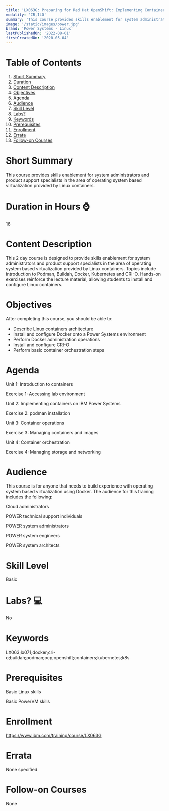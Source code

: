 ```yaml
---
title: 'LX063G: Preparing for Red Hat OpenShift: Implementing Containers on IBM Power Systems'
modality: 'CR,ILO'
summary: 'This course provides skills enablement for system administrators and product support specialists in the area of operating system based virtualization provided by Linux containers.'
image: '/static/images/power.jpg'
brand: 'Power Systems - Linux'
lastPublishedOn: '2022-08-01'
firstCreatedOn: '2020-05-04'
---
```

# Table of Contents
1.  [Short Summary](#short-summary)
2.  [Duration](#duration-in-hours-)
3.  [Content Description](#content-description)
4.  [Objectives](#objectives)
5.  [Agenda](#agenda)
6.  [Audience](#audience)
7.  [Skill Level](#skill-level)
8.  [Labs?](#labs-)
9.  [Keywords](#keywords)
10. [Prerequisites](#prerequisites)
11. [Enrollment](#enrollment)
12. [Errata](#errata)
13. [Follow-on Courses](#follow-on-courses)

# Short Summary
This course provides skills enablement for system administrators and product support specialists in the area of operating system based virtualization provided by Linux containers.

# Duration in Hours ⌚
16

# Content Description
This 2 day course is designed to provide skills enablement for system administrators and product support specialists in the area of operating system based virtualization provided by Linux containers. Topics include introduction to Podman, Buildah, Docker, Kubernetes and CRI-O. Hands-on exercises reinforce the lecture material, allowing students to install and configure Linux containers.



# Objectives
After completing this course, you should be able to:

* Describe Linux containers architecture
* Install and configure Docker onto a Power Systems environment
* Perform Docker administration operations
* Install and configure CRI-O
* Perform basic container orchestration steps


# Agenda
Unit 1: Introduction to containers

Exercise 1: Accessing lab environment

Unit 2: Implementing containers on IBM Power Systems

Exercise 2: podman installation

Unit 3: Container operations

Exercise 3: Managing containers and images

Unit 4: Container orchestration

Exercise 4: Managing storage and networking



# Audience
This course is for anyone that needs to build experience with operating system based virtualization using Docker. The audience for this training includes the following:

Cloud administrators

POWER technical support individuals

POWER system administrators

POWER system engineers

POWER system architects



# Skill Level
Basic               

# Labs? 💻
No

# Keywords
LX063;lx071;docker;cri-o;buildah;podman;ocp;openshift;containers;kubernetes;k8s

# Prerequisites
Basic Linux skills

Basic PowerVM skills 



# Enrollment
https://www.ibm.com/training/course/LX063G

# Errata
None specified.

# Follow-on Courses
None

